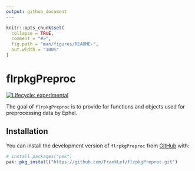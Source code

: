 ```yaml
---
output: github_document
---
```


<!-- README.md is generated from README.Rmd. Please edit that file -->

```r
knitr::opts_chunk$set(
  collapse = TRUE,
  comment = "#>",
  fig.path = "man/figures/README-",
  out.width = "100%"
)
```

# flrpkgPreproc

<!-- badges: start -->
[![Lifecycle: experimental](https://img.shields.io/badge/lifecycle-experimental-orange.svg)](https://lifecycle.r-lib.org/articles/stages.html#experimental)
<!-- badges: end -->

The goal of `flrpkgPreproc` is to provide for functions and objects used for preprocessing data by Ephel.

## Installation

You can install the development version of `flrpkgPreproc` from [GitHub](https://github.com/) with:

``` r
# install.packages("pak")
pak::pkg_install("https://github.com/FrankLef/flrpkgPreproc.git")
```
